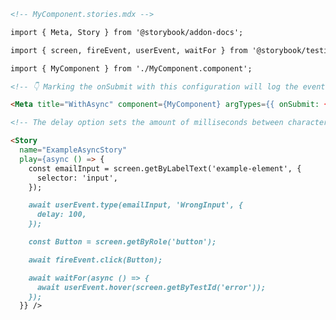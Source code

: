 ```md
<!-- MyComponent.stories.mdx -->

import { Meta, Story } from '@storybook/addon-docs';

import { screen, fireEvent, userEvent, waitFor } from '@storybook/testing-library';

import { MyComponent } from './MyComponent.component';

<!-- 👇 Marking the onSubmit with this configuration will log the event in the Actions panel -->

<Meta title="WithAsync" component={MyComponent} argTypes={{ onSubmit: { action: true }}/>

<!-- The delay option sets the amount of milliseconds between characters being typed-->

<Story
  name="ExampleAsyncStory"
  play={async () => {
    const emailInput = screen.getByLabelText('example-element', {
      selector: 'input',
    });

    await userEvent.type(emailInput, 'WrongInput', {
      delay: 100,
    });

    const Button = screen.getByRole('button');

    await fireEvent.click(Button);

    await waitFor(async () => {
      await userEvent.hover(screen.getByTestId('error'));
    });
  }} />
```